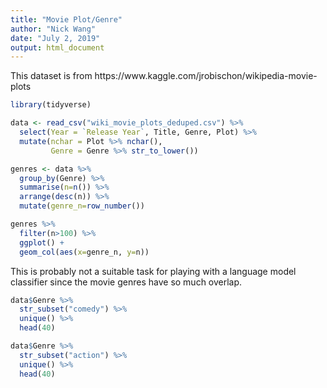 ```yaml
---
title: "Movie Plot/Genre"
author: "Nick Wang"
date: "July 2, 2019"
output: html_document
---
```


This dataset is from 
https://www.kaggle.com/jrobischon/wikipedia-movie-plots

```r
library(tidyverse)
```

```r
data <- read_csv("wiki_movie_plots_deduped.csv") %>%
  select(Year = `Release Year`, Title, Genre, Plot) %>%
  mutate(nchar = Plot %>% nchar(),
         Genre = Genre %>% str_to_lower())
```

```r
genres <- data %>%
  group_by(Genre) %>%
  summarise(n=n()) %>%
  arrange(desc(n)) %>%
  mutate(genre_n=row_number())

genres %>%
  filter(n>100) %>%
  ggplot() +
  geom_col(aes(x=genre_n, y=n))
```

This is probably not a suitable task for playing with a language model classifier since the movie genres have so much overlap.
```r
data$Genre %>%
  str_subset("comedy") %>%
  unique() %>%
  head(40)

data$Genre %>%
  str_subset("action") %>%
  unique() %>%
  head(40)
```